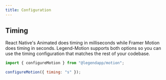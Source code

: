 ```yaml
---
title: Configuration
---
```


## Timing

React Native's Animated does timing in milliseconds while Framer Motion does timing in seconds. Legend-Motion supports both options so you can use the timing configuration that matches the rest of your codebase.

```js
import { configureMotion } from "@legendapp/motion";

configureMotion({ timing: "s" });
```
